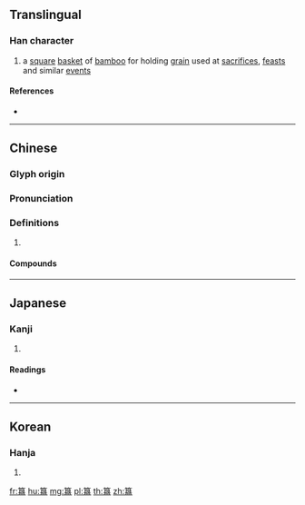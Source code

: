 {{character info/new}}
==Translingual==

===Han character===
{{Han char|rn=118|rad=竹|as=11|sn=17|four=88107|canj=HAVT|ids=⿳⺮艮皿}}

# a [[square]] [[basket]] of [[bamboo]] for holding [[grain]] used at [[sacrifice]]s, [[feast]]s and similar [[event]]s

====References====
* {{Han ref|kx=0897.270|dkj=26448|dj=1324.030|hdz=53011.170|uh=7C0B|ud=31755|bh=EDC2|bd=60866}}

----

==Chinese==
{{zh-forms}}

===Glyph origin===
{{Han etym}}

===Pronunciation===
{{zh-pron
|m=guǐ
|c=gwai2
|mc=y
|oc=y
|cat=
}}

===Definitions===
{{zh-hanzi}}

# {{rfdef|zh}}

====Compounds====
{{zh-der|大豐簋|宜侯夨簋|簠簋|簠簋不飾}}

----

==Japanese==

===Kanji===
{{ja-kanji|grade=|rs=竹11}}

# {{defn|lang=ja|sort=竹11}}

====Readings====
* {{ja-readings|on=[[き]] (ki)|kun=}}

----

==Korean==

===Hanja===
{{ko-hanja|hangeul=궤|eumhun=|rv=gwe|mr=kwe|y=kwey}}

# {{defn|lang=ko|sort=竹11}}

[[fr:簋]]
[[hu:簋]]
[[mg:簋]]
[[pl:簋]]
[[th:簋]]
[[zh:簋]]